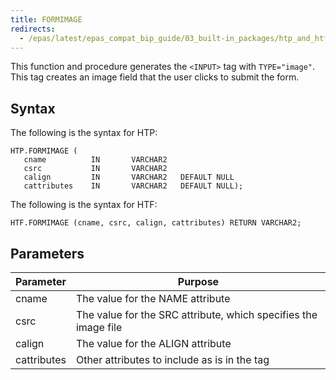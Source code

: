 ```yaml
---
title: FORMIMAGE
redirects:
  - /epas/latest/epas_compat_bip_guide/03_built-in_packages/htp_and_htf/formimage/ #generated for docs/epas/reorg-role-use-case-mode
---
```


This function and procedure generates the `<INPUT>` tag with `TYPE="image"`. This tag creates an image field that the user clicks to submit the form.

## Syntax

The following is the syntax for HTP:

```
HTP.FORMIMAGE (
   cname          IN       VARCHAR2
   csrc           IN       VARCHAR2
   calign         IN       VARCHAR2   DEFAULT NULL
   cattributes    IN       VARCHAR2   DEFAULT NULL);
```

The following is the syntax for HTF:

```
HTF.FORMIMAGE (cname, csrc, calign, cattributes) RETURN VARCHAR2;
```

## Parameters

| Parameter | Purpose |
| --------- | -------- |
| cname | The value for the NAME attribute |
| csrc | The value for the SRC attribute, which specifies the image file |
| calign | The value for the ALIGN attribute |
| cattributes | Other attributes to include as is in the tag |
